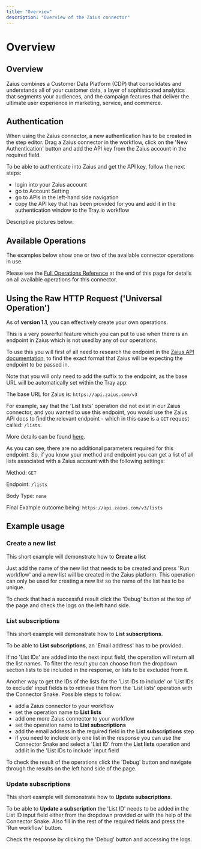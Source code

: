 ```yaml
---
title: "Overview"
description: "Overview of the Zaius connector"
---
```


# Overview

## Overview

Zaius combines a Customer Data Platform (CDP) that consolidates and understands all of your customer data, a layer of sophisticated analytics that segments your audiences, and the campaign features that deliver the ultimate user experience in marketing, service, and commerce.

## Authentication

When using the Zaius connector, a new authentication has to be created in the step editor. Drag a Zaius connector in the workflow, click on the 'New Authentication' button and add the API key from the Zaius account in the required field.

To be able to authenticate into Zaius and get the API key, follow the next steps:

- login into your Zaius account
- go to Account Setting
- go to APIs in the left-hand side navigation
- copy the API key that has been provided for you and add it in the authentication window to the Tray.io workflow

Descriptive pictures below:

## Available Operations

The examples below show one or two of the available connector operations in use.

Please see the [Full Operations Reference](#operationsFull) at the end of this page for details on all available operations for this connector.

## Using the Raw HTTP Request ('Universal Operation')

As of **version 1.1**, you can effectively create your own operations.

This is a very powerful feature which you can put to use when there is an endpoint in Zaius which is not used by any of our operations.

To use this you will first of all need to research the endpoint in the [Zaius API documentation](https://docs.developers.zaius.com/api/), to find the exact format that Zaius will be expecting the endpoint to be passed in.

Note that you will only need to add the suffix to the endpoint, as the base URL will be automatically set within the Tray app.

The base URL for Zaius is: `https://api.zaius.com/v3`

For example, say that the 'List lists' operation did not exist in our Zaius connector, and you wanted to use this endpoint, you would use the Zaius API docs to find the relevant endpoint - which in this case is a `GET` request called: `/lists`.

More details can be found [here](https://docs.developers.zaius.com/api/rest-api/lists).

As you can see, there are no additional parameters required for this endpoint. So, if you know your method and endpoint you can get a list of all lists associated with a Zaius account with the following settings:

Method: `GET`

Endpoint: `/lists`

Body Type: `none`

Final Example outcome being: `https://api.zaius.com/v3/lists`

## Example usage

### Create a new list

This short example will demonstrate how to **Create a list**

Just add the name of the new list that needs to be created and press 'Run workflow' and a new list will be created in the Zaius platform. This operation can only be used for creating a new list so the name of the list has to be unique.

To check that had a successful result click the 'Debug' button at the top of the page and check the logs on the left hand side.

### List subscriptions

This short example will demonstrate how to **List subscriptions**.

To be able to **List subscriptions**, an 'Email address' has to be provided.

If no 'List IDs' are added into the next input field, the operation will return all the list names. To filter the result you can choose from the dropdown section lists to be included in the response, or lists to be excluded from it.

Another way to get the IDs of the lists for the 'List IDs to include' or 'List IDs to exclude' input fields is to retrieve them from the 'List lists' operation with the Connector Snake. Possible steps to follow:

- add a Zaius connector to your workflow
- set the operation name to **List lists**
- add one more Zaius connector to your workflow
- set the operation name to **List subscriptions**
- add the email address in the required field in the **List subscriptions** step
- if you need to include only one list in the response you can use the Connector Snake and select a 'List ID' from the **List lists** operation and add it in the 'List IDs to include' input field

 

 

To check the result of the operations click the 'Debug' button and navigate through the results on the left hand side of the page.

### Update subscriptions

This short example will demonstrate how to **Update subscriptions**.

To be able to **Update a subscription** the 'List ID' needs to be added in the List ID input field either from the dropdown provided or with the help of the Connector Snake. Also fill in the rest of the required fields and press the 'Run workflow' button.

Check the response by clicking the 'Debug' button and accessing the logs.
